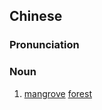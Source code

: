==Chinese==
{{zh-forms}}

===Pronunciation===
{{zh-pron
|mn=xm:hái-ka-tiāⁿ
|cat=n
}}

===Noun===
{{zh-noun}}

# {{lb|zh|Xiamen|_|Min Nan}} [[mangrove]] [[forest]]